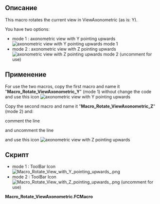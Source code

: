 <languages/>

<div lang="en" dir="ltr" class="mw-content-ltr">
{{Macro
|Name=Macro Rotate ViewAxonometric
|Icon=Macro_Rotate_View_with_Y_pointing_upwards_.png
|Description=This macro rotates the current view in View Axonometric.
|Author=Yorik
|Version=01.00
|Date=2010-11-17
|FCVersion=All
|Download= [https://wiki.freecad.org/images/2/2e/Macro_Rotate_View_with_Y_pointing_upwards_.png ToolBar Icon]
|SeeAlso=[[Macro_Rotate_View|Macro_Rotate_View]]
}}
</div>

<span id="Description"></span>
==Описание==

<div lang="en" dir="ltr" class="mw-content-ltr">
This macro rotates the current view in ViewAxonometric (as is: Y).
</div>

<div lang="en" dir="ltr" class="mw-content-ltr">
You have two options:
</div>

<div lang="en" dir="ltr" class="mw-content-ltr">
* mode 1 : axonometric view with Y pointing upwards [[File:Macro_Rotate_View_with_Y_pointing_upwards_.png|axonometric view with Y pointing upwards]] mode 1
* mode 2 : axonometric view with Z pointing upwards [[File:Macro_Rotate_View_with_Z_pointing_upwards_.png|axonometric view with Z pointing upwards]] mode 2  (uncomment for use)
</div>

<span id="Usage"></span>
==Применение==

<div lang="en" dir="ltr" class="mw-content-ltr">
For use the two macros, copy the first macro and name it "'''Macro_Rotate_ViewAxonometric_Y'''" (mode 1) without change the code and use this icon [[File:Macro_Rotate_View_with_Y_pointing_upwards_.png|axonometric view with Y pointing upwards]]
</div>

<div lang="en" dir="ltr" class="mw-content-ltr">
Copy the second macro and name it "'''Macro_Rotate_ViewAxonometric_Z'''" (mode 2) and:
</div>

<div lang="en" dir="ltr" class="mw-content-ltr">
comment the line
</div>

{{ColoredText|'''11''' {{Emphasis|#rot.setValue(coin.SbVec3f(1,0,0),-math.pi/2) # Y pointing upwards (mode 1)}} }}

<div lang="en" dir="ltr" class="mw-content-ltr">
and uncomment the line
</div> 

<div lang="en" dir="ltr" class="mw-content-ltr">
{{ColoredText|'''12''' {{Emphasis|rot.setValue(coin.SbVec3f(0,0,1),math.pi/2) # Z pointing upwards (mode 2 uncomment for use)}} }} and use this icon [[File:Macro_Rotate_View_with_Z_pointing_upwards_.png|axonometric view with Z pointing upwards]]
</div>

<span id="Script"></span>
==Скрипт==

<div lang="en" dir="ltr" class="mw-content-ltr">
* mode 1 : ToolBar Icon [[File:Macro_Rotate_View_with_Y_pointing_upwards_.png]]
* mode 2 : ToolBar Icon [[File:Macro_Rotate_View_with_Z_pointing_upwards_.png]] (uncomment for use)
</div>

'''Macro_Rotate_ViewAxonometric.FCMacro'''

{{MacroCode|code=
import math
import pivy
from pivy import coin

Gui.activeDocument().activeView().viewAxonometric()
Gui.SendMsgToActiveView("ViewFit")

cam = Gui.ActiveDocument.ActiveView.getCameraNode()
rot = coin.SbRotation()

rot.setValue(coin.SbVec3f(1,0,0),-math.pi/2) # Y pointing upwards (mode 1)
#rot.setValue(coin.SbVec3f(0,0,1),math.pi/2) # Z pointing upwards (mode 2 uncomment for use)
nrot = cam.orientation.getValue() * rot
cam.orientation = nrot
Gui.SendMsgToActiveView("ViewFit")
}}


{{clear}}
